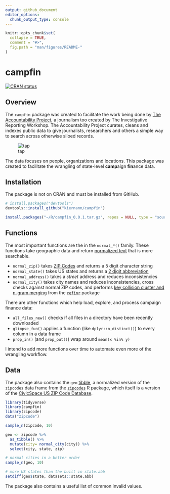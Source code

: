 ```yaml
---
output: github_document
editor_options: 
  chunk_output_type: console
---
```


<!-- README.md is generated from README.Rmd. Please edit that file -->

```r
knitr::opts_chunk$set(
  collapse = TRUE,
  comment = "#>",
  fig.path = "man/figures/README-"
)
```

# campfin

[![CRAN status](https://www.r-pkg.org/badges/version/whatr)](https://cran.r-project.org/package=campfin)

## Overview

The `campfin` package was created to facilitate the work being done by 
[The Accountability Project][01], a journalism too created by The Investigative Reporting Workshop.
The Accountability Project curates, cleans and indexes public data to give journalists, researchers
and others a simple way to search across otherwise siloed records. 

![tap](https://investigativereportingworkshop.org/wp-content/uploads/2019/07/ap-logo-400x132.png)

The data focuses on people, organizations and locations. This package was created to facilitate the
wrangling of state-level **camp**aign **fin**ance data.

[01]: https://www.publicaccountability.org/ "tap"
[02]: https://investigativereportingworkshop.org/ "irw"

## Installation

The package is not on CRAN and must be installed from GitHub.

```r
# install.packages("devtools")
devtools::install_github("kiernann/campfin")
```

```r
install.packages("~/R/campfin_0.0.1.tar.gz", repos = NULL, type = "source")
```

## Functions

The most important functions are the in the `normal_*()` family. These functions take geographic
data and return [normalized text][03] that is more searchable.

* `normal_zip()` takes [ZIP Codes][04] and returns a 5 digit character string
* `normal_state()` takes US states and returns a [2 digit abbreviation][05]
* `normal_address()` takes a _street_ address and reduces inconsistencies
* `normal_city()` takes city names and reduces inconsistencies, cross checks against normal ZIP codes, and performs [key collision cluster and n-gram merging][06] from the [`refinr`][07] package

[03]: https://en.wikipedia.org/wiki/Text_normalization "text_normal"
[04]: https://en.wikipedia.org/wiki/ZIP_Code "zip_code"
[05]: https://en.wikipedia.org/wiki/List_of_U.S._state_abbreviations "state_abbs"
[06]: https://github.com/OpenRefine/OpenRefine/wiki/Clustering-In-Depth "open_refine"
[07]: https://github.com/ChrisMuir/refinr "refinr"

There are other functions which help load, explore, and process campaign finance data:

* `all_files_new()` checks if all files in a directory have been recently downloaded
* `glimpse_fun()` applies a function (like `dplyr::n_distinct()`) to every column in a data frame
* `prop_in()` (and `prop_out()`) wrap around `mean(x %in% y)`

I intend to add more functions over time to automate even more of the wrangling workflow.

## Data

The package also contains the `geo` [tibble][08], a normalized version of the `zipcodes` data frame
from the [`zipcodes`][09] R package, which itself is a version of the 
[CivicSpace US ZIP Code Database][10].

[08]: https://tibble.tidyverse.org/ "tibble"
[09]: https://cran.r-project.org/web/packages/zipcode/ "zip_pkg"
[10]: https://boutell.com/zipcodes/ "civic_space"

```r
library(tidyverse)
library(campfin)
library(zipcode)
data("zipcode")

sample_n(zipcode, 10)

geo <- zipcode %>%
  as_tibble() %>% 
  mutate(city= normal_city(city)) %>%
  select(city, state, zip)

# normal cities in a better order
sample_n(geo, 10)

# more US states than the built in state.abb
setdiff(geo$state, datasets::state.abb)
```

The package also contains a useful list of common invalid values.

```r

```

